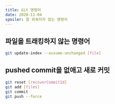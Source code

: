 ```yaml
---
title: Git 명령어
date: 2020-11-04
spoiler: 잘 외워지지 않는 명령어
---
```


## 파일을 트래킹하지 않는 명령어  
```bash
git update-index --assume-unchanged [file]
```

## pushed commit을 없애고 새로 커밋
```bash
git reset [recoverCommitId]
git add [files]
git commit
git push --force
```